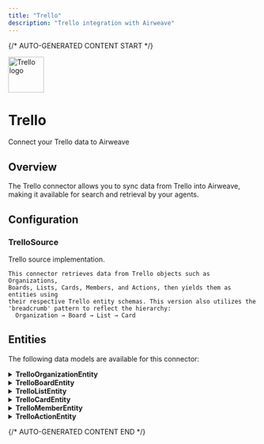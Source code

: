 ```yaml
---
title: "Trello"
description: "Trello integration with Airweave"
---
```


{/* AUTO-GENERATED CONTENT START */}



<div className="connector-header">
  <img src="icon.svg" alt="Trello logo" width="72" height="72" className="connector-icon" />
  <div className="connector-info">
    <h1>Trello</h1>
    <p>Connect your Trello data to Airweave</p>
  </div>
</div>

## Overview

The Trello connector allows you to sync data from Trello into Airweave, making it available for search and retrieval by your agents.

## Configuration


### TrelloSource

Trello source implementation.

    This connector retrieves data from Trello objects such as Organizations,
    Boards, Lists, Cards, Members, and Actions, then yields them as entities using
    their respective Trello entity schemas. This version also utilizes the
    'breadcrumb' pattern to reflect the hierarchy:
      Organization → Board → List → Card


## Entities

The following data models are available for this connector:


<details>
<summary><strong>TrelloOrganizationEntity</strong></summary>

Schema for Trello organization (Workspace) entities.

    Organizations (or Workspaces) in Trello are containers for boards that are shared
    among team members.

| Field | Type | Description |
|-------|------|-------------|
| id | str | The unique identifier for the organization in Trello |
| display_name | Optional[str] | The display name of the organization as shown in the Trello UI |
| name | Optional[str] | The short name/handle of the organization |
| desc | Optional[str] | Description text for the organization |
| website | Optional[str] | URL to the organization's website |

</details>

<details>
<summary><strong>TrelloBoardEntity</strong></summary>

Schema for Trello board entities.

    Boards in Trello are the containers for lists and cards, representing projects or workflows.

| Field | Type | Description |
|-------|------|-------------|
| id | str | The unique identifier for the board in Trello |
| name | Optional[str] | The name of the board |
| desc | Optional[str] | Description text for the board |
| closed | bool | Whether the board is closed (archived) |
| pinned | bool | Whether the board is pinned for the user |
| starred | bool | Whether the board is starred for the user |
| url | Optional[str] | The URL to access the board in Trello |
| short_url | Optional[str] | A shortened URL to access the board |
| date_last_activity | Optional[datetime] | The date and time of the last activity on the board |

</details>

<details>
<summary><strong>TrelloListEntity</strong></summary>

Schema for Trello list entities.

    Lists in Trello are vertical columns on a board that contain cards and represent stages
    in a workflow.

| Field | Type | Description |
|-------|------|-------------|
| id | str | The unique identifier for the list in Trello |
| name | Optional[str] | The name of the list |
| board_id | Optional[str] | The ID of the board this list belongs to |
| closed | bool | Whether the list is closed (archived) |
| subscribed | bool | Whether the user is subscribed to this list |

</details>

<details>
<summary><strong>TrelloCardEntity</strong></summary>

Schema for Trello card entities.

    Cards in Trello represent tasks or items within a list, containing details and
    supporting attachments.

| Field | Type | Description |
|-------|------|-------------|
| id | str | The unique identifier for the card in Trello |
| name | Optional[str] | The name/title of the card |
| desc | Optional[str] | The description text for the card |
| closed | bool | Whether the card is closed (archived) |
| list_id | Optional[str] | The ID of the list this card belongs to |
| board_id | Optional[str] | The ID of the board this card belongs to |
| due | Optional[datetime] | The due date for the card |
| due_complete | bool | Whether the due date has been marked as complete |
| last_activity_at | Optional[datetime] | The date and time of the last activity on the card |
| url | Optional[str] | The URL to access the card in Trello |

</details>

<details>
<summary><strong>TrelloMemberEntity</strong></summary>

Schema for Trello member entities.

    Members in Trello are users who can interact with boards, lists, and cards based on
    their permissions.

| Field | Type | Description |
|-------|------|-------------|
| id | str | The unique identifier for the member in Trello |
| avatar_url | Optional[str] | URL to the member's avatar image |
| initials | Optional[str] | The member's initials as displayed in Trello |
| full_name | Optional[str] | The member's full name |
| username | Optional[str] | The member's username in Trello |
| confirmed | bool | Whether the member's account is confirmed |
| organizations | List[str] | List of organization IDs the member belongs to |
| boards | List[str] | List of board IDs the member has access to |

</details>

<details>
<summary><strong>TrelloActionEntity</strong></summary>

Schema for Trello action entities.

    Actions in Trello represent activities or changes made to boards, lists, or cards.

| Field | Type | Description |
|-------|------|-------------|
| id | str | The unique identifier for the action in Trello |
| action_type | Optional[str] | The type of action performed (e.g., 'createCard', 'updateList') |
| date | Optional[datetime] | The date and time when the action occurred |
| member_creator_id | Optional[str] | The ID of the member who created/performed the action |
| data | Optional[dict] | Additional data associated with the action |

</details>




{/* AUTO-GENERATED CONTENT END */}
